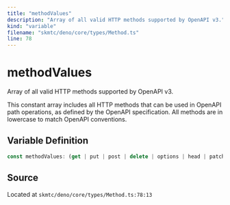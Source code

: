 ```yaml
---
title: "methodValues"
description: "Array of all valid HTTP methods supported by OpenAPI v3."
kind: "variable"
filename: "skmtc/deno/core/types/Method.ts"
line: 78
---
```


# methodValues

Array of all valid HTTP methods supported by OpenAPI v3.

This constant array includes all HTTP methods that can be used
in OpenAPI path operations, as defined by the OpenAPI specification.
All methods are in lowercase to match OpenAPI conventions.

## Variable Definition

```typescript
const methodValues: (get | put | post | delete | options | head | patch | trace)[]
```

## Source

Located at `skmtc/deno/core/types/Method.ts:78:13`
